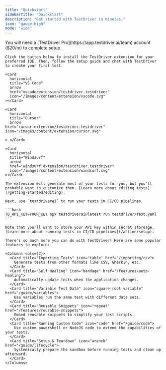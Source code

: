 ```yaml
---
title: "Quickstart"
sidebarTitle: "Quickstart"
description: "Get started with TestDriver in minutes."
icon: "gauge-high"
mode: "wide"
---
```


<Tip>
  You will need a [TestDriver Pro](https://app.testdriver.ai/team) account
  ($20/m) to complete setup.
</Tip>

<Steps>
  <Step title="Install TestDriver">

    Click the button below to install the TestDriver extension for your preferred IDE. Then, follow the setup guide and chat with TestDriver to create your first test.

    <Card
      horizontal
      title="VS Code"
      arrow
      href="vscode:extension/testdriver.testdriver"
      icon="/images/content/extension/vscode.svg"
    ></Card>

    <Card
      horizontal
      title="Cursor"
      arrow
    href="cursor:extension/testdriver.testdriver"
    icon="/images/content/extension/cursor.svg"

    > </Card>

    <Card
      horizontal
      title="Windsurf"
      arrow
      href="windsurf:extension/testdriver.testdriver"
      icon="/images/content/extension/windsurf.svg"
    ></Card>

    The extension will generate most of your tests for you, but you'll probably want to customize them. [Learn more about editing tests](/getting-started/editing).

  </Step>
  <Step title="Run your tests in CI/CD">
    
    Next, use `testdriverai` to run your tests in CI/CD pipelines.

    ```bash
    TD_API_KEY=YOUR_KEY npx testdriverai@latest run testdriver/test.yaml
    ```

    Note that you'll want to store your API key within secret storeage. [Learn more about running tests in CI/CD pipelines](/action/setup).

  </Step>

  <Step title="Managing your test suite">

    There's so much more you can do with TestDriver! Here are some popular features to explore:

    <Columns cols={2}>
      <Card title="Importing Tests" icon="table" href="/importing/csv">
        Generate tests from other formats like CSV, Gherkin, etc.
      </Card>
      <Card title="Self Healing" icon="bandage" href="/features/auto-healing">
        Automatically update tests when the application changes.
      </Card>
      <Card title="Variable Test Data" icon="square-root-variable" href="/guide/variables">
        Use variables run the same test with different data sets.
      </Card>
      <Card title="Reusable Snippets" icon="repeat" href="/features/reusable-snippets">
        Embed reusable snippets to simplify your test scripts.
      </Card>
      <Card title="Running Custom Code" icon="code" href="/guide/code">
        Use custom powershell or NodeJS code to extend the capabilities of your tests.
      </Card>
      <Card title="Setup & Teardown" icon="wrench" href="/guide/lifecycle">
        Systemically prepare the sandbox before running tests and clean up afterward.
      </Card>
    </Columns>

  </Step>
  </Steps>
